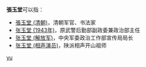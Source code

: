 '''張玉堂'''可以指：
* [[張玉堂_(清朝)|張玉堂 (清朝)]]，清朝军官、书法家
* [[张玉堂_(1943年)|张玉堂 (1943年)]]，原武警后勤部副政委兼政治部主任
* [[张玉堂_(解放军)|张玉堂 (解放军)]]，中央军委政治工作部宣传局局长
* [[张玉堂_(相声演员)|张玉堂 (相声演员)]]，陕派相声开山祖师

{{disambig}}

[[Category:三字张姓人名消歧义|yu]]